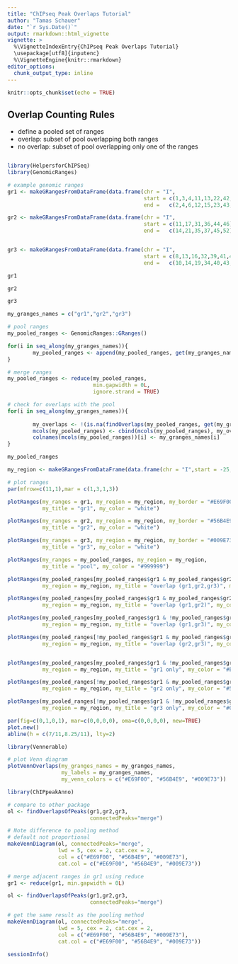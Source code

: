 ```yaml
---
title: "ChIPseq Peak Overlaps Tutorial"
author: "Tamas Schauer"
date: "`r Sys.Date()`"
output: rmarkdown::html_vignette
vignette: >
  %\VignetteIndexEntry{ChIPseq Peak Overlaps Tutorial}
  \usepackage[utf8]{inputenc}
  %\VignetteEngine{knitr::rmarkdown}
editor_options: 
  chunk_output_type: inline
---
```


<style>
pre {
  overflow-x: auto;
}
pre code {
  word-wrap: normal;
  white-space: pre;
}
</style>

```r
knitr::opts_chunk$set(echo = TRUE)
```

## Overlap Counting Rules

* define a pooled set of ranges
* overlap: subset of pool overlapping both ranges
* no overlap: subset of pool overlapping only one of the ranges


```r

```

```r
library(HelpersforChIPSeq)
library(GenomicRanges)
```

```r
# example genomic ranges
gr1 <- makeGRangesFromDataFrame(data.frame(chr = "I",
                                           start = c(1,3,4,11,13,22,42,44,46,50),
                                           end =   c(2,4,6,12,15,23,43,45,49,51)))

gr2 <- makeGRangesFromDataFrame(data.frame(chr = "I",
                                           start = c(11,17,31,36,44,46),
                                           end =   c(14,21,35,37,45,52)))


gr3 <- makeGRangesFromDataFrame(data.frame(chr = "I",
                                           start = c(8,13,16,32,39,41,47),
                                           end =   c(10,14,19,34,40,43,51)))
```


```r
gr1
```

```r
gr2
```

```r
gr3
```

```r
my_granges_names = c("gr1","gr2","gr3")

# pool ranges
my_pooled_ranges <- GenomicRanges::GRanges()

for(i in seq_along(my_granges_names)){
        my_pooled_ranges <- append(my_pooled_ranges, get(my_granges_names[i]))
}

# merge ranges
my_pooled_ranges <- reduce(my_pooled_ranges,
                           min.gapwidth = 0L,
                           ignore.strand = TRUE)

# check for overlaps with the pool
for(i in seq_along(my_granges_names)){
        
        my_overlaps <- !(is.na(findOverlaps(my_pooled_ranges, get(my_granges_names[i]), select="arbitrary")))
        mcols(my_pooled_ranges) <- cbind(mcols(my_pooled_ranges), my_overlaps)
        colnames(mcols(my_pooled_ranges))[i] <- my_granges_names[i]
}
```

```r
my_pooled_ranges
```

```r
my_region <- makeGRangesFromDataFrame(data.frame(chr = "I",start = -25, end = 75))

# plot ranges
par(mfrow=c(11,1),mar = c(1,3,1,3))

plotRanges(my_ranges = gr1, my_region = my_region, my_border = "#E69F00",  
           my_title = "gr1", my_color = "white")

plotRanges(my_ranges = gr2, my_region = my_region, my_border = "#56B4E9",  
           my_title = "gr2", my_color = "white")

plotRanges(my_ranges = gr3, my_region = my_region, my_border = "#009E73",  
           my_title = "gr3", my_color = "white")

plotRanges(my_ranges = my_pooled_ranges, my_region = my_region, 
           my_title = "pool", my_color = "#999999")

plotRanges(my_pooled_ranges[my_pooled_ranges$gr1 & my_pooled_ranges$gr2 & my_pooled_ranges$gr3],
           my_region = my_region, my_title = "overlap (gr1,gr2,gr3)", my_color = "#D55E00")

plotRanges(my_pooled_ranges[my_pooled_ranges$gr1 & my_pooled_ranges$gr2 & !my_pooled_ranges$gr3],
           my_region = my_region, my_title = "overlap (gr1,gr2)", my_color = "#CC79A7")

plotRanges(my_pooled_ranges[my_pooled_ranges$gr1 & !my_pooled_ranges$gr2 & my_pooled_ranges$gr3],
           my_region = my_region, my_title = "overlap (gr1,gr3)", my_color = "#CC79A7")

plotRanges(my_pooled_ranges[!my_pooled_ranges$gr1 & my_pooled_ranges$gr2 & my_pooled_ranges$gr3],
           my_region = my_region, my_title = "overlap (gr2,gr3)", my_color = "#CC79A7")


plotRanges(my_pooled_ranges[my_pooled_ranges$gr1 & !my_pooled_ranges$gr2 & !my_pooled_ranges$gr3],
           my_region = my_region, my_title = "gr1 only", my_color = "#E69F00")

plotRanges(my_pooled_ranges[!my_pooled_ranges$gr1 & my_pooled_ranges$gr2 & !my_pooled_ranges$gr3],
           my_region = my_region, my_title = "gr2 only", my_color = "#56B4E9")

plotRanges(my_pooled_ranges[!my_pooled_ranges$gr1 & !my_pooled_ranges$gr2 & my_pooled_ranges$gr3],
           my_region = my_region, my_title = "gr3 only", my_color = "#009E73")

par(fig=c(0,1,0,1), mar=c(0,0,0,0), oma=c(0,0,0,0), new=TRUE)
plot.new()
abline(h = c(7/11,8.25/11), lty=2)
```



```r
library(Vennerable)

# plot Venn diagram
plotVennOverlaps(my_granges_names = my_granges_names,
                 my_labels = my_granges_names,
                 my_venn_colors = c("#E69F00", "#56B4E9", "#009E73"))


```



```r
library(ChIPpeakAnno)

# compare to other package
ol <- findOverlapsOfPeaks(gr1,gr2,gr3,
                          connectedPeaks="merge")

# Note difference to pooling method
# default not proportional
makeVennDiagram(ol, connectedPeaks="merge",
                lwd = 5, cex = 2, cat.cex = 2,
                col = c("#E69F00", "#56B4E9", "#009E73"),
                cat.col = c("#E69F00", "#56B4E9", "#009E73"))
```

```r
# merge adjacent ranges in gr1 using reduce
gr1 <- reduce(gr1, min.gapwidth = 0L)

ol <- findOverlapsOfPeaks(gr1,gr2,gr3,
                          connectedPeaks="merge")

# get the same result as the pooling method
makeVennDiagram(ol, connectedPeaks="merge",
                lwd = 5, cex = 2, cat.cex = 2,
                col = c("#E69F00", "#56B4E9", "#009E73"),
                cat.col = c("#E69F00", "#56B4E9", "#009E73"))
```

```r
sessionInfo()
```

